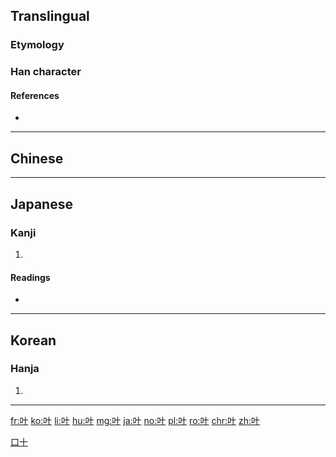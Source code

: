 {{also|葉}}
==Translingual==

===Etymology===
{{rfe|lang=mul|in particular, how did this character come to be the simplified form of [[葉]]? Was it based on an already used cursive form or something else?}}

===Han character===
{{Han char|rn=30|rad=口|as=02|sn=5|four=|canj=RJ|ids=⿰口十}}

====References====
* {{Han ref|kx=0174.010|dkj=03255|dj=0385.060|hdz=10568.020|uh=53F6|ud=21494}}

----

==Chinese==
{{zh-see|葉}}

----

==Japanese==

===Kanji===
{{ja-kanji|grade=|rs=口02}}

# {{defn|lang=ja|sort=口02}}

====Readings====
* {{ja-readings|on=[[きょう]] (kyō)|kun=[[かなう]] (kanau)}}

----

==Korean==

===Hanja===
{{ko-hanja|hangeul=협|mr=hyŏp}}

# {{defn|lang=ko|sort=口02}}

----

[[Category:CJKV simplified characters which already existed as traditional characters|口十]]

[[fr:叶]]
[[ko:叶]]
[[li:叶]]
[[hu:叶]]
[[mg:叶]]
[[ja:叶]]
[[no:叶]]
[[pl:叶]]
[[ro:叶]]
[[chr:叶]]
[[zh:叶]]